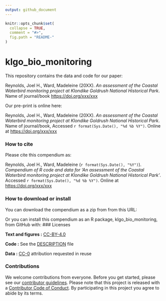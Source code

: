 ```yaml
---
output: github_document
---
```


```r
knitr::opts_chunk$set(
  collapse = TRUE,
  comment = "#>",
  fig.path = "README-"
)
```

# klgo_bio_monitoring

This repository contains the data and code for our paper:

Reynolds, Joel H., Ward, Madeleine (20XX). _An assessment of the Coastal Waterbird monitoring project at Klondike Goldrush National Historical Park_. Name of journal/book <https://doi.org/xxx/xxx>

Our pre-print is online here:

Reynolds, Joel H., Ward, Madeleine (20XX). _An assessment of the Coastal Waterbird monitoring project at Klondike Goldrush National Historical Park_. Name of journal/book, Accessed `r format(Sys.Date(), "%d %b %Y")`. Online at <https://doi.org/xxx/xxx>


### How to cite

Please cite this compendium as:

Reynolds, Joel H., Ward, Madeleine (`r format(Sys.Date(), "%Y")`). _Compendium of R code and data for 'An assessment of the Coastal Waterbird monitoring project at Klondike Goldrush National Historical Park'_. Accessed `r format(Sys.Date(), "%d %b %Y")`. Online at <https://doi.org/xxx/xxx>

### How to download or install

You can download the compendium as a zip from from this URL: </archive/master.zip>

Or you can install this compendium as an R package, klgo_bio_monitoring, from GitHub with:
### Licenses

**Text and figures :**  [CC-BY-4.0](http://creativecommons.org/licenses/by/4.0/)

**Code :** See the [DESCRIPTION](DESCRIPTION) file

**Data :** [CC-0](http://creativecommons.org/publicdomain/zero/1.0/) attribution requested in reuse

### Contributions

We welcome contributions from everyone. Before you get started, please see our [contributor guidelines](CONTRIBUTING.md). Please note that this project is released with a [Contributor Code of Conduct](CONDUCT.md). By participating in this project you agree to abide by its terms.

